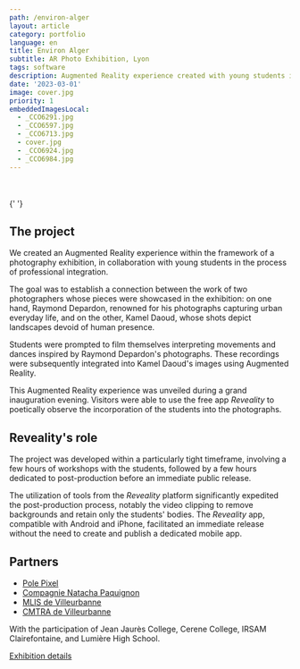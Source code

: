 ```yaml
---
path: /environ-alger
layout: article
category: portfolio
language: en
title: Environ Alger
subtitle: AR Photo Exhibition, Lyon
tags: software
description: Augmented Reality experience created with young students in professional integration
date: '2023-03-01'
image: cover.jpg
priority: 1
embeddedImagesLocal:
  - _CCO6291.jpg
  - _CCO6597.jpg
  - _CCO6713.jpg
  - cover.jpg
  - _CCO6924.jpg
  - _CCO6984.jpg
---
```


<ResponsiveIframe
  src="https://youtube.com/embed/JsDz2TZiLUw"
  width="1920"
  height="1080"
/>
<br />
<br />
<ImageGrid props={props.data.mdx.frontmatter.embeddedImagesLocal} />{' '}

## The project

We created an Augmented Reality experience within the framework of a photography exhibition, in collaboration with young students in the process of professional integration.

The goal was to establish a connection between the work of two photographers whose pieces were showcased in the exhibition: on one hand, Raymond Depardon, renowned for his photographs capturing urban everyday life, and on the other, Kamel Daoud, whose shots depict landscapes devoid of human presence.

Students were prompted to film themselves interpreting movements and dances inspired by Raymond Depardon's photographs. These recordings were subsequently integrated into Kamel Daoud's images using Augmented Reality.

This Augmented Reality experience was unveiled during a grand inauguration evening. Visitors were able to use the free app _Reveality_ to poetically observe the incorporation of the students into the photographs.

## Reveality's role

The project was developed within a particularly tight timeframe, involving a few hours of workshops with the students, followed by a few hours dedicated to post-production before an immediate public release.

The utilization of tools from the _Reveality_ platform significantly expedited the post-production process, notably the video clipping to remove backgrounds and retain only the students' bodies. The _Reveality_ app, compatible with Android and iPhone, facilitated an immediate release without the need to create and publish a dedicated mobile app.

## Partners

- [Pole Pixel](https://polepixel.fr/)
- [Compagnie Natacha Paquignon](https://www.natachapaquignon.com/)
- [MLIS de Villeurbanne](https://mediatheques.villeurbanne.fr/)
- [CMTRA de Villeurbanne](https://cmtra.org/)

With the participation of Jean Jaurès College, Cerene College, IRSAM Clairefontaine, and Lumière High School.

[Exhibition details](https://polepixel.fr/evenement/son-oeil-dans-ma-main-alger-1961-2019/)
